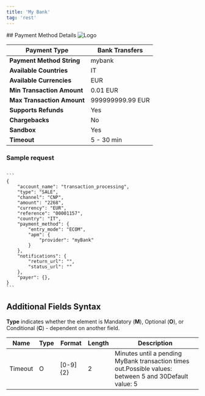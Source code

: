 ```yaml
---
title: 'My Bank'
tag: 'rest'
---
```

        
<div className="flex justify-between items-baseline">
    ## Payment Method Details
    <img alt="Logo" style={{maxWidth: "150px"}} src="/sites/default/files/migrated_images/assets/images/apms/mybank.png" />
</div>

| **Payment Type**           | Bank Transfers   |
| -------------------------- | ---------------- |
| **Payment Method String**  | mybank           |
| **Available Countries**    | IT               |
| **Available Currencies**   | EUR              |
| **Min Transaction Amount** | 0.01 EUR         |
| **Max Transaction Amount** | 999999999.99 EUR |
| **Supports Refunds**       | Yes              |
| **Chargebacks**            | No               |
| **Sandbox**                | Yes              |
| **Timeout**                | 5 - 30 min       |

### Sample request

<Code id="json" title="JSON" language="json">
```
{
    "account_name": "transaction_processing",
    "type": "SALE",
    "channel": "CNP",
    "amount": "2268",
    "currency": "EUR",
    "reference": "00001157",
    "country": "IT",
    "payment_method": {
        "entry_mode": "ECOM",
        "apm": {
            "provider": "myBank"
        }
    },
    "notifications": {
        "return_url": "<Replace with your own endpoints>",
        "status_url": "<Replace with your own endpoints>"
    },
    "payer": {},
}
```
</Code>

## Additional Fields Syntax

**Type** indicates whether the element is Mandatory (**M**), Optional (**O**), or Conditional (**C**) - dependent on another field.

| Name    | Type | Format     | Length | Description                                                                                            |
| ------- | ---- | ---------- | ------ | ------------------------------------------------------------------------------------------------------ |
| Timeout | O    | \[0-9\]{2} | 2      | Minutes until a pending MyBank transaction times out.Possible values: between 5 and 30Default value: 5 |